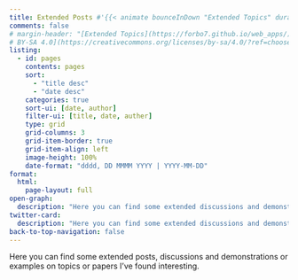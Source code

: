 ```yaml
---
title: Extended Posts #'{{< animate bounceInDown "Extended Topics" duration-faster >}}'
comments: false
# margin-header: "[Extended Topics](https://forbo7.github.io/web_apps/) © 2024 by [Salman Naqvi](https://forbo7.github.io/about.html) is licensed under [CC
# BY-SA 4.0](https://creativecommons.org/licenses/by-sa/4.0/?ref=chooser-v1)"
listing:
  - id: pages
    contents: pages
    sort:
      - "title desc"
      - "date desc"
    categories: true
    sort-ui: [date, author]
    filter-ui: [title, date, auther]
    type: grid
    grid-columns: 3
    grid-item-border: true
    grid-item-align: left
    image-height: 100%
    date-format: "dddd, DD MMMM YYYY | YYYY-MM-DD"
format:
  html:
    page-layout: full
open-graph:
  description: "Here you can find some extended discussions and demonstrations or examples."
twitter-card:
  description: "Here you can find some extended discussions and demonstrations or examples."
back-to-top-navigation: false
---
```


Here you can find some extended posts, discussions and demonstrations or examples on topics or papers I've found interesting.

<!-- :::{.animate__animated .animate__bounceInUp .animate__duration-faster} -->

<!-- {{< animate fadeInDown 'Here you can find some extended discussions and demonstrations or examples.' >}} -->



<!-- ::: -->

<!-- :::{#apps .animate__animated .animate__bounceInUp .animate__duration-faster} -->
<!-- ::: -->


<!-- :::{.animate__animated .animate__bounceInUp .animate__duration-faster .animate__delay-1s} -->
<!-- <iframe src="https://docs.google.com/forms/d/e/1FAIpQLSetO4I9TtneTiZXNidTYHcAyqrVUeZzKAq00it7RbHMBGJ53g/viewform?embedded=true" width="100%" height="600vh" frameborder="0" marginheight="0" marginwidth="0">Loading…</iframe> -->

<!-- <br></br> -->
<!-- ::: -->

